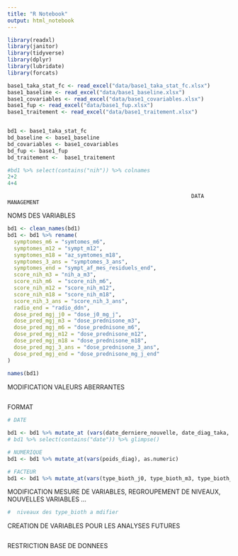 ```yaml
---
title: "R Notebook"
output: html_notebook
---
```


```r
library(readxl)
library(janitor)
library(tidyverse)
library(dplyr)
library(lubridate)
library(forcats)

base1_taka_stat_fc <- read_excel("data/base1_taka_stat_fc.xlsx")
base1_baseline <- read_excel("data/base1_baseline.xlsx")
base1_covariables <- read_excel("data/base1_covariables.xlsx")
base1_fup <- read_excel("data/base1_fup.xlsx")
base1_traitement <- read_excel("data/base1_traitement.xlsx")


bd1 <- base1_taka_stat_fc
bd_baseline <- base1_baseline
bd_covariables <- base1_covariables
bd_fup <- base1_fup
bd_traitement <-  base1_traitement

#bd1 %>% select(contains("nih")) %>% colnames
2+2
4+4
```


                                                              DATA MANAGEMENT
NOMS DES VARIABLES
```r
bd1 <- clean_names(bd1)
bd1 <- bd1 %>% rename(
  symptomes_m6 = "symtomes_m6",
  symptomes_m12 = "sympt_m12",
  symptomes_m18 = "az_symtomes_m18",
  symptomes_3_ans = "symptomes_3_ans",
  symptomes_end = "sympt_af_mes_residuels_end",
  score_nih_m3 = "nih_a_m3",
  score_nih_m6  = "score_nih_m6",
  score_nih_m12 = "score_nih_m12",
  score_nih_m18 = "score_nih_m18",
  score_nih_3_ans = "score_nih_3_ans",
  radio_end = "radio_ddn",
  dose_pred_mgj_j0 = "dose_j0_mg_j",
  dose_pred_mgj_m3 = "dose_prednisone_m3",
  dose_pred_mgj_m6 = "dose_prednisone_m6",
  dose_pred_mgj_m12 = "dose_prednisone_m12",
  dose_pred_mgj_m18 = "dose_prednisone_m18",
  dose_pred_mgj_3_ans = "dose_prednisone_3_ans",
  dose_pred_mgj_end = "dose_prednisone_mg_j_end"
)
  
names(bd1)
```

MODIFICATION VALEURS ABERRANTES
```r

```

FORMAT
```r
# DATE

bd1 <- bd1 %>% mutate_at (vars(date_derniere_nouvelle, date_diag_taka, date_j0, date_fin_ligne_therapeutique, date_geste1, date_geste2, date_geste3, date_geste_4, date_geste_5, date_geste_6, date_1_rechute_1, date_2_rechute_2, date_3_rechute_2, date_complication_na_1, date_complication_na_2, date_derniere_nouvelle_1, ddn ), ymd)
# bd1 %>% select(contains("date")) %>% glimpse()

# NUMERIQUE
bd1 <- bd1 %>% mutate_at(vars(poids_diag), as.numeric)

# FACTEUR
bd1 <- bd1 %>% mutate_at(vars(type_bioth_j0, type_bioth_m3, type_bioth_m6, type_bioth_m12, type_bioth_m18, type_bioth_3_ans, type_bioth_end), as.factor)
```

MODIFICATION MESURE DE VARIABLES, REGROUPEMENT DE NIVEAUX, NOUVELLES VARIABLES ...
```r
#  niveaux des type_bioth a mdifier
```

CREATION DE VARIABLES POUR LES ANALYSES FUTURES
```r

```

RESTRICTION BASE DE DONNEES
```r

```
